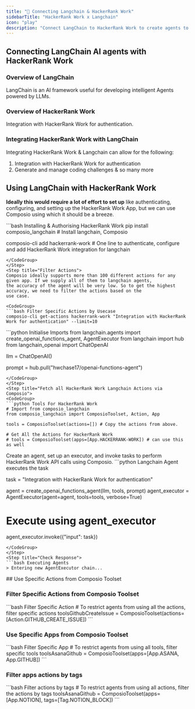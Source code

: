 ```yaml
---
title: "🚀 Connecting Langchain & HackerRank Work"
sidebarTitle: "HackerRank Work x Langchain"
icon: "play"
description: "Connect LangChain to HackerRank Work to create agents to perform tasks using natural language"
---
```


## Connecting LangChain AI agents with HackerRank Work

### Overview of LangChain

LangChain is an AI framework useful for developing intelligent Agents powered by LLMs.

### Overview of HackerRank Work

Integration with HackerRank Work for authentication.

### Integrating HackerRank Work with LangChain

Integrating HackerRank Work & Langchain can allow for the following:

1. Integration with HackerRank Work for authentication
2. Generate and manage coding challenges
& so many more

## Using LangChain with HackerRank Work

<Steps>
<Step title="Setting Up the Environment">

**Ideally this would require a lot of effort to set up** like authenticating, configuring, and setting up the HackerRank Work App, but we can use Composio using which it should be a breeze.

<CodeGroup>
```bash Installing & Authorising HackerRank Work
pip install composio_langchain # Install langchain, Composio 

composio-cli add hackerrank-work # One line to authenticate, configure and add HackerRank Work integration for langchain
```
</CodeGroup>
</Step>
<Step title="Filter Actions">
Composio ideally supports more than 100 different actions for any given app. If we supply all of them to langchain agents, 
the accuracy of the agent will be very low. So to get the highest accuracy, we need to filter the actions based on the 
use case.

<CodeGroup>
```bash Filter Specific Actions by Usecase
composio-cli get-actions hackerrank-work "Integration with HackerRank Work for authentication" --limit=10
```
</CodeGroup>

</Step>
<Step title="Import Base Packages">

<CodeGroup>
```python Initialise Imports
from langchain.agents import create_openai_functions_agent, AgentExecutor
from langchain import hub
from langchain_openai import ChatOpenAI


llm = ChatOpenAI()

prompt = hub.pull("hwchase17/openai-functions-agent")
```
</CodeGroup>
</Step>
<Step title="Fetch all HackerRank Work Langchain Actions via Composio">
<CodeGroup>
```python Tools For HackerRank Work
# Import from composio_langchain
from composio_langchain import ComposioToolset, Action, App

tools = ComposioToolset(actions=[]) # Copy the actions from above. 

# Get All the Actions for HackerRank Work
# tools = ComposioToolset(apps=[App.HACKERRANK-WORK]) # can use this as well
```
</CodeGroup>
</Step>
<Step title="Execute the Agent">
Create an agent, set up an executor, and invoke tasks to perform HackerRank Work API calls using Composio. 
<CodeGroup>
```python Langchain Agent executes the task

task = "Integration with HackerRank Work for authentication"

agent = create_openai_functions_agent(llm, tools, prompt)
agent_executor = AgentExecutor(agent=agent, tools=tools, verbose=True)

# Execute using agent_executor
agent_executor.invoke({"input": task})
```
</CodeGroup>
</Step>
<Step title="Check Response">
```bash Executing Agents
> Entering new AgentExecutor chain...
```
</Step>
</Steps>
## Use Specific Actions from Composio Toolset

### Filter Specific Actions from Composio Toolset

<CodeGroup>
```bash Filter Specific Action
# To restrict agents from using all the actions, filter specific actions
toolsGithubCreateIssue = ComposioToolset(actions=[Action.GITHUB_CREATE_ISSUE])
```
</CodeGroup>

### Use Specific Apps from Composio Toolset
<CodeGroup>
```bash Filter Specific App
# To restrict agents from using all tools, filter specific tools
toolsAsanaGithub = ComposioToolset(apps=[App.ASANA, App.GITHUB])
```
</CodeGroup>

### Filter apps actions by tags 
<CodeGroup>
```bash Filter actions by tags
# To restrict agents from using all actions, filter the actions by tags
toolsAsanaGithub = ComposioToolset(apps=[App.NOTION], tags=[Tag.NOTION_BLOCK])
```
</CodeGroup>

